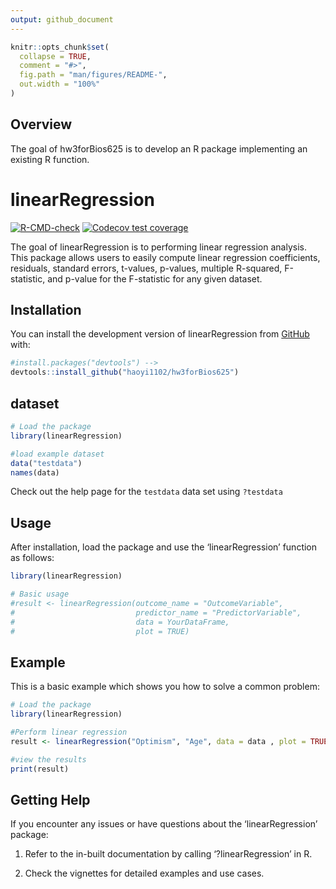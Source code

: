 ```yaml
---
output: github_document
---
```


<!-- README.md is generated from README.Rmd. Please edit that file -->

```r
knitr::opts_chunk$set(
  collapse = TRUE,
  comment = "#>",
  fig.path = "man/figures/README-",
  out.width = "100%"
)
```

## Overview

The goal of hw3forBios625 is to develop an R package implementing an existing R function.

# linearRegression

<!-- badges: start -->
[![R-CMD-check](https://github.com/haoyi1102/hw3forBios625/actions/workflows/R-CMD-check.yaml/badge.svg)](https://github.com/haoyi1102/hw3forBios625/actions/workflows/R-CMD-check.yaml)
[![Codecov test coverage](https://codecov.io/gh/haoyi1102/hw3forBios625/branch/master/graph/badge.svg)](https://app.codecov.io/gh/haoyi1102/hw3forBios625?branch=master)
<!-- badges: end -->

The goal of linearRegression is to performing linear regression analysis. This package allows users to easily compute linear regression coefficients, residuals, standard errors, t-values, p-values, multiple R-squared, F-statistic, and p-value for the F-statistic for any given dataset.


## Installation

You can install the development version of linearRegression from [GitHub](https://github.com/) with:

```r
#install.packages("devtools") --> 
devtools::install_github("haoyi1102/hw3forBios625")
```
## dataset
```r
# Load the package
library(linearRegression)

#load example dataset
data("testdata")
names(data)
```
Check out the help page for the `testdata` data set using `?testdata`

## Usage
After installation, load the package and use the 'linearRegression' function as follows:

```r
library(linearRegression)

# Basic usage
#result <- linearRegression(outcome_name = "OutcomeVariable", 
#                           predictor_name = "PredictorVariable", 
#                           data = YourDataFrame, 
#                           plot = TRUE)
```


## Example

This is a basic example which shows you how to solve a common problem:

```r
# Load the package
library(linearRegression)

#Perform linear regression
result <- linearRegression("Optimism", "Age", data = data , plot = TRUE)

#view the results
print(result)
```

## Getting Help

If you encounter any issues or have questions about the 'linearRegression' package:

1. Refer to the in-built documentation by calling '?linearRegression' in R.

2. Check the vignettes for detailed examples and use cases.
